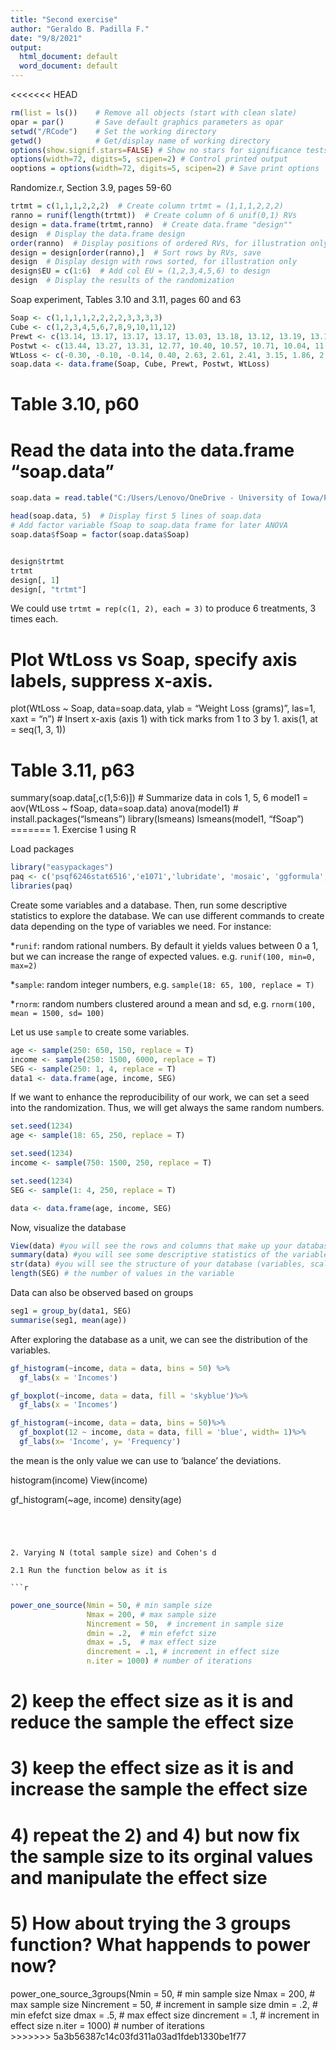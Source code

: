 ```yaml
---
title: "Second exercise"
author: "Geraldo B. Padilla F."
date: "9/8/2021"
output:
  html_document: default
  word_document: default
---
```


<<<<<<< HEAD
```r
rm(list = ls())    # Remove all objects (start with clean slate) 
opar = par()       # Save default graphics parameters as opar
setwd("/RCode")    # Set the working directory
getwd()            # Get/display name of working directory
options(show.signif.stars=FALSE) # Show no stars for significance tests
options(width=72, digits=5, scipen=2) # Control printed output 
ooptions = options(width=72, digits=5, scipen=2) # Save print options
```

Randomize.r, Section 3.9, pages 59-60

```r
trtmt = c(1,1,1,2,2,2)  # Create column trtmt = (1,1,1,2,2,2)
ranno = runif(length(trtmt))  # Create column of 6 unif(0,1) RVs
design = data.frame(trtmt,ranno)  # Create data.frame "design""
design  # Display the data.frame design
order(ranno)  # Display positions of ordered RVs, for illustration only
design = design[order(ranno),]  # Sort rows by RVs, save
design  # Display design with rows sorted, for illustration only
design$EU = c(1:6)  # Add col EU = (1,2,3,4,5,6) to design
design  # Display the results of the randomization
```

Soap experiment, Tables 3.10 and 3.11, pages 60 and 63
```r
Soap <- c(1,1,1,1,2,2,2,2,3,3,3,3)
Cube <- c(1,2,3,4,5,6,7,8,9,10,11,12)
Prewt <- c(13.14, 13.17, 13.17, 13.17, 13.03, 13.18, 13.12, 13.19, 13.14, 13.19, 13.06, 13.00)
Postwt <- c(13.44, 13.27, 13.31, 12.77, 10.40, 10.57, 10.71, 10.04, 11.28, 11.16, 10.80, 11.18)
WtLoss <- c(-0.30, -0.10, -0.14, 0.40, 2.63, 2.61, 2.41, 3.15, 1.86, 2.03, 2.26, 1.82)
soap.data <- data.frame(Soap, Cube, Prewt, Postwt, WtLoss)
```


# Table 3.10, p60
# Read the data into the data.frame "soap.data"

```r
soap.data = read.table("C:/Users/Lenovo/OneDrive - University of Iowa/PhD portfolio/5. Github projects/ISM/First-example/soap.txt", header = TRUE)

head(soap.data, 5)  # Display first 5 lines of soap.data
# Add factor variable fSoap to soap.data frame for later ANOVA
soap.data$fSoap = factor(soap.data$Soap)


design$trtmt
trtmt
design[, 1]
design[, "trtmt"]
```

We could use `trtmt = rep(c(1, 2), each = 3)` to produce 6 treatments, 3 times each.



# Plot WtLoss vs Soap, specify axis labels, suppress x-axis.
plot(WtLoss ~ Soap, data=soap.data, 
     ylab = "Weight Loss (grams)", las=1, xaxt = "n")
# Insert x-axis (axis 1) with tick marks from 1 to 3 by 1.
axis(1, at = seq(1, 3, 1)) 

# Table 3.11, p63
summary(soap.data[,c(1,5:6)]) # Summarize data in cols 1, 5, 6
model1 = aov(WtLoss ~ fSoap, data=soap.data)
anova(model1)
# install.packages("lsmeans")
library(lsmeans)
lsmeans(model1, "fSoap")
=======
1. Exercise 1 using R

Load packages

```r
library("easypackages")
paq <- c('psqf6246stat6516','e1071','lubridate', 'mosaic', 'ggformula', 'paramtest', 'pwr', 'ggplot2', 'nlme', 'dplyr', 'dbplyer', 'knitr', 'dplyr', 'dbplyr')
libraries(paq)
```

Create some variables and a database. Then, run some descriptive statistics to explore the database.
We can use different commands to create data depending on the type of variables we need. For instance:

*`runif`: random rational numbers. By default it yields values between 0 a 1, but we can increase the range of expected values. e.g. `runif(100, min=0, max=2)`

*`sample`: random integer numbers, e.g. `sample(18: 65, 100, replace = T)`

*`rnorm`: random numbers clustered around a mean and sd, e.g. `rnorm(100, mean = 1500, sd= 100)`

Let us use `sample` to create some variables.

```r
age <- sample(250: 650, 150, replace = T)
income <- sample(250: 1500, 6000, replace = T)
SEG <- sample(250: 1, 4, replace = T)
data1 <- data.frame(age, income, SEG)
```

If we want to enhance the reproducibility of our work, we can set a seed into the randomization. Thus, we will get always the same random numbers.

```r
set.seed(1234)
age <- sample(18: 65, 250, replace = T)

set.seed(1234)
income <- sample(750: 1500, 250, replace = T)

set.seed(1234)
SEG <- sample(1: 4, 250, replace = T)

data <- data.frame(age, income, SEG)
```

Now, visualize the database

```r
View(data) #you will see the rows and columns that make up your database
summary(data) #you will see some descriptive statistics of the variables in your database 
str(data) #you will see the structure of your database (variables, scale and some values)
length(SEG) # the number of values in the variable
```

Data can also be observed based on groups

```r
seg1 = group_by(data1, SEG)
summarise(seg1, mean(age))
```


After exploring the database as a unit, we can see the distribution of the variables.

```r
gf_histogram(~income, data = data, bins = 50) %>%
  gf_labs(x = 'Incomes')

gf_boxplot(~income, data = data, fill = 'skyblue')%>%
  gf_labs(x = 'Incomes')

gf_histogram(~income, data = data, bins = 50)%>%
  gf_boxplot(12 ~ income, data = data, fill = 'blue', width= 1)%>%
  gf_labs(x= 'Income', y= 'Frequency')

```


the mean is the only value we can use to 'balance' the deviations.


histogram(income)
View(income)



gf_histogram(~age, income)
density(age)
```




2. Varying N (total sample size) and Cohen's d

2.1 Run the function below as it is

```r

```


```r
power_one_source(Nmin = 50, # min sample size 
                 Nmax = 200, # max sample size
                 Nincrement = 50,  # increment in sample size
                 dmin = .2,  # min efefct size
                 dmax = .5,  # max effect size
                 dincrement = .1, # increment in effect size
                 n.iter = 1000) # number of iterations 
```

  
# 2) keep the effect size as it is and reduce the sample the effect size

# 3) keep the effect size as it is and increase the sample the effect size

# 4) repeat the  2) and 4) but now fix the sample size to its orginal values and manipulate the effect size

# 5) How about trying the 3 groups function? What happends to power now?

power_one_source_3groups(Nmin = 50, # min sample size 
                         Nmax = 200, # max sample size
                         Nincrement = 50,  # increment in sample size
                         dmin = .2,  # min efefct size
                         dmax = .5,  # max effect size
                         dincrement = .1, # increment in effect size
                         n.iter = 1000) # number of iterations  
>>>>>>> 5a3b56387c14c03fd311a03ad1fdeb1330be1f77
